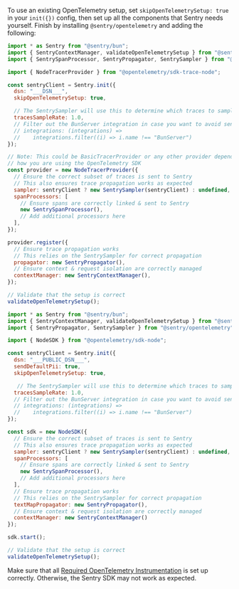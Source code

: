 To use an existing OpenTelemetry setup, set `skipOpenTelemetrySetup: true` in your `init({})` config, then set up all the components that Sentry needs yourself. Finish by installing `@sentry/opentelemetry` and adding the following:

```javascript {tabTitle: NodeTracerProvider}
import * as Sentry from "@sentry/bun";
import { SentryContextManager, validateOpenTelemetrySetup } from "@sentry/node-core";
import { SentrySpanProcessor, SentryPropagator, SentrySampler } from "@sentry/opentelemetry";

import { NodeTracerProvider } from "@opentelemetry/sdk-trace-node";

const sentryClient = Sentry.init({
  dsn: "___DSN___",
  skipOpenTelemetrySetup: true,

  // The SentrySampler will use this to determine which traces to sample
  tracesSampleRate: 1.0,
  // Filter out the BunServer integration in case you want to avoid sending spans from there:
  // integrations: (integrations) =>
  //    integrations.filter((i) => i.name !== "BunServer")
});

// Note: This could be BasicTracerProvider or any other provider depending on
// how you are using the OpenTelemetry SDK
const provider = new NodeTracerProvider({
  // Ensure the correct subset of traces is sent to Sentry
  // This also ensures trace propagation works as expected
  sampler: sentryClient ? new SentrySampler(sentryClient) : undefined,
  spanProcessors: [
    // Ensure spans are correctly linked & sent to Sentry
    new SentrySpanProcessor(),
    // Add additional processors here
  ],
});

provider.register({
  // Ensure trace propagation works
  // This relies on the SentrySampler for correct propagation
  propagator: new SentryPropagator(),
  // Ensure context & request isolation are correctly managed
  contextManager: new SentryContextManager(),
});

// Validate that the setup is correct
validateOpenTelemetrySetup();
```

```javascript {tabTitle: NodeSDK}
import * as Sentry from "@sentry/bun";
import { SentryContextManager, validateOpenTelemetrySetup } from "@sentry/node-core";
import { SentryPropagator, SentrySampler } from "@sentry/opentelemetry";

import { NodeSDK } from "@opentelemetry/sdk-node";

const sentryClient = Sentry.init({
  dsn: "___PUBLIC_DSN___",
  sendDefaultPii: true,
  skipOpenTelemetrySetup: true,

   // The SentrySampler will use this to determine which traces to sample
  tracesSampleRate: 1.0,
  // Filter out the BunServer integration in case you want to avoid sending spans from there:
  // integrations: (integrations) =>
  //    integrations.filter((i) => i.name !== "BunServer")
});

const sdk = new NodeSDK({
  // Ensure the correct subset of traces is sent to Sentry
  // This also ensures trace propagation works as expected
  sampler: sentryClient ? new SentrySampler(sentryClient) : undefined,
  spanProcessors: [
    // Ensure spans are correctly linked & sent to Sentry
    new SentrySpanProcessor(),
    // Add additional processors here
  ],
  // Ensure trace propagation works
  // This relies on the SentrySampler for correct propagation
  textMapPropagator: new SentryPropagator(),
  // Ensure context & request isolation are correctly managed
  contextManager: new SentryContextManager()
});

sdk.start();

// Validate that the setup is correct
validateOpenTelemetrySetup();
```

Make sure that all [Required OpenTelemetry Instrumentation](./#required-instrumentation) is set up correctly. Otherwise, the Sentry SDK may not work as expected.
